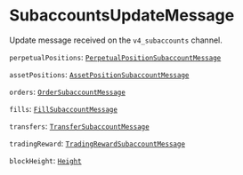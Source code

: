 
# SubaccountsUpdateMessage

Update message received on the `v4_subaccounts` channel.

`perpetualPositions`: [`PerpetualPositionSubaccountMessage`] <Opt/> <Array />

`assetPositions`: [`AssetPositionSubaccountMessage`] <Opt/> <Array/>

`orders`: [`OrderSubaccountMessage`] <Opt/> <Array/>

`fills`: [`FillSubaccountMessage`] <Opt/> <Array/>

`transfers`: [`TransferSubaccountMessage`] <Opt/> <Array/>

`tradingReward`: [`TradingRewardSubaccountMessage`] <Opt/>

`blockHeight`: [`Height`] <Opt/>


[`PerpetualPositionSubaccountMessage`]: /types/perpetual_position_subaccount_message
[`AssetPositionSubaccountMessage`]: /types/asset_position_subaccount_message
[`OrderSubaccountMessage`]: /types/order_subaccount_message
[`FillSubaccountMessage`]: /types/fill_subaccount_message
[`TransferSubaccountMessage`]: /types/transfer_subaccount_message
[`TradingRewardSubaccountMessage`]: /types/trading_reward_subaccount_message
[`Height`]: /types/height
